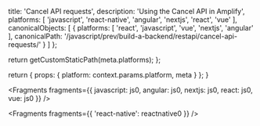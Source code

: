 
  title: 'Cancel API requests',
  description: 'Using the Cancel API in Amplify',
  platforms: [
    'javascript',
    'react-native',
    'angular',
    'nextjs',
    'react',
    'vue'
  ],
  canonicalObjects: [
    {
      platforms: [
        'react',
        'javascript',
        'vue',
        'nextjs',
        'angular'
      ],
      canonicalPath: '/javascript/prev/build-a-backend/restapi/cancel-api-requests/'
    }
  ]
};

  return getCustomStaticPath(meta.platforms);
};

  return {
    props: {
      platform: context.params.platform,
      meta
    }
  };
}


<Fragments
  fragments={{
    javascript: js0,
    angular: js0,
    nextjs: js0,
    react: js0,
    vue: js0
  }}
/>


<Fragments fragments={{ 'react-native': reactnative0 }} />
